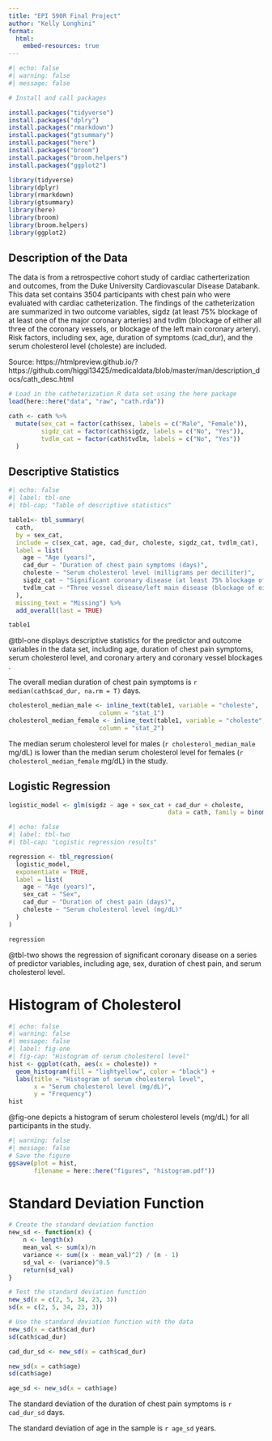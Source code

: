 ```yaml
---
title: "EPI 590R Final Project"
author: "Kelly Longhini"
format:
  html:
    embed-resources: true
---
```


```r
#| echo: false
#| warning: false
#| message: false

# Install and call packages

install.packages("tidyverse")
install.packages("dplry")
install.packages("rmarkdown")
install.packages("gtsummary")
install.packages("here")
install.packages("broom")
install.packages("broom.helpers")
install.packages("ggplot2")

library(tidyverse)
library(dplyr)
library(rmarkdown)
library(gtsummary)
library(here)
library(broom)
library(broom.helpers)
library(ggplot2)
```

## Description of the Data

The data is from a retrospective cohort study of cardiac catherterization and outcomes, from the Duke University Cardiovascular Disease Databank. This data set contains 3504 participants with chest pain who were evaluated with cardiac catheterization. The findings of the catheterization are summarized in two outcome variables, sigdz (at least 75% blockage of at least one of the major coronary arteries) and tvdlm (blockage of either all three of the coronary vessels, or blockage of the left main coronary artery). Risk factors, including sex, age, duration of symptoms (cad_dur), and the serum cholesterol level (choleste) are included.

Source: https://htmlpreview.github.io/?https://github.com/higgi13425/medicaldata/blob/master/man/description_docs/cath_desc.html

```r
# Load in the catheterization R data set using the here package
load(here::here("data", "raw", "cath.rda")) 

cath <- cath %>%
  mutate(sex_cat = factor(cath$sex, labels = c("Male", "Female")),
         sigdz_cat = factor(cath$sigdz, labels = c("No", "Yes")),
         tvdlm_cat = factor(cath$tvdlm, labels = c("No", "Yes"))
  )

```

## Descriptive Statistics

```r
#| echo: false
#| label: tbl-one
#| tbl-cap: "Table of descriptive statistics"

table1<- tbl_summary(
  cath,
  by = sex_cat,
  include = c(sex_cat, age, cad_dur, choleste, sigdz_cat, tvdlm_cat),
  label = list(
    age ~ "Age (years)",
    cad_dur ~ "Duration of chest pain symptoms (days)",
    choleste ~ "Serum cholesterol level (milligrams per deciliter)",
    sigdz_cat ~ "Significant coronary disease (at least 75% blockage of at least one of the major coronary arteries)",
    tvdlm_cat ~ "Three vessel disease/left main disease (blockage of either all three of the coronary vessels, or blockage of the left main coronary artery)"
  ),
  missing_text = "Missing") %>%
  add_overall(last = TRUE)

table1
```

@tbl-one displays descriptive statistics for the predictor and outcome variables in the data set, including age, duration of chest pain symptoms, serum cholesterol level, and coronary artery and coronary vessel blockages .

The overall median duration of chest pain symptoms is `r median(cath$cad_dur, na.rm = T)` days.

```r
cholesterol_median_male <- inline_text(table1, variable = "choleste", 
                         column = "stat_1")
cholesterol_median_female <- inline_text(table1, variable = "choleste", 
                         column = "stat_2")
```

The median serum cholesterol level for males (`r cholesterol_median_male` mg/dL) is lower than the median serum cholesterol level for females (`r cholesterol_median_female` mg/dL) in the study.


## Logistic Regression
```r
logistic_model <- glm(sigdz ~ age + sex_cat + cad_dur + choleste,
											data = cath, family = binomial())
```

```r
#| echo: false
#| label: tbl-two
#| tbl-cap: "Logistic regression results"

regression <- tbl_regression(
  logistic_model,
  exponentiate = TRUE,
  label = list(
    age ~ "Age (years)",
    sex_cat ~ "Sex",
    cad_dur ~ "Duration of chest pain (days)",
    choleste ~ "Serum cholesterol level (mg/dL)"
  )
)

regression

```

@tbl-two shows the regression of significant coronary disease on a series of predictor variables, including age, sex, duration of chest pain, and serum cholesterol level. 


# Histogram of Cholesterol
```r
#| echo: false
#| warning: false
#| message: false
#| label: fig-one
#| fig-cap: "Histogram of serum cholesterol level"
hist <- ggplot(cath, aes(x = choleste)) +
  geom_histogram(fill = "lightyellow", color = "black") +
  labs(title = "Histogram of serum cholesterol level",
       x = "Serum cholesterol level (mg/dL)",
       y = "Frequency")
hist
```

@fig-one depicts a histogram of serum cholesterol levels (mg/dL) for all participants in the study. 

```r
#| warning: false
#| message: false
# Save the figure
ggsave(plot = hist, 
       filename = here::here("figures", "histogram.pdf"))
```


# Standard Deviation Function 

```r
# Create the standard deviation function 
new_sd <- function(x) {
	n <- length(x)
	mean_val <- sum(x)/n
	variance <- sum((x - mean_val)^2) / (n - 1)
	sd_val <- (variance)^0.5
	return(sd_val)
}

# Test the standard deviation function 
new_sd(x = c(2, 5, 34, 23, 3))
sd(x = c(2, 5, 34, 23, 3))

# Use the standard deviation function with the data
new_sd(x = cath$cad_dur)
sd(cath$cad_dur)

cad_dur_sd <- new_sd(x = cath$cad_dur)

new_sd(x = cath$age)
sd(cath$age)

age_sd <- new_sd(x = cath$age)

```

The standard deviation of the duration of chest pain symptoms is `r cad_dur_sd` days. 

The standard deviation of age in the sample is `r age_sd` years. 






